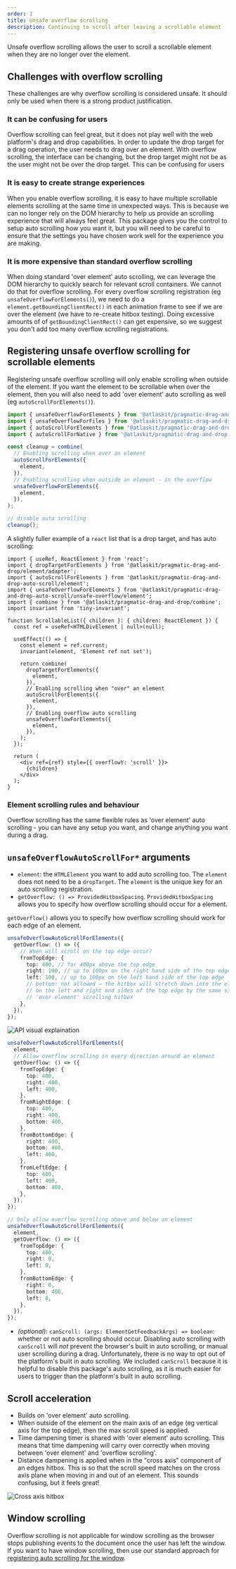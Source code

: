 ```yaml
---
order: 1
title: Unsafe overflow scrolling
description: Continuing to scroll after leaving a scrollable element
---
```



Unsafe overflow scrolling allows the user to scroll a scrollable element when they are no longer over the element.

<Example Component={UnsafeOverflowExample} appearance="showcase-only" />

## Challenges with overflow scrolling

<SectionMessage appearance="warning" title="Avoid overflow scrolling">

These challenges are why overflow scrolling is considered unsafe.
It should only be used when there is a strong product justification.

</SectionMessage>

### It can be confusing for users

Overflow scrolling can feel great, but it does not play well with the web platform's drag and drop capabilities. In order to update the drop target for a drag operation, the user needs to drag over an element. With overflow scrolling, the interface can be changing, but the drop target might not be as the user might not be over the drop target. This can be confusing for users

### It is easy to create strange experiences

When you enable overflow scrolling, it is easy to have multiple scrollable elements scrolling at the same time in unexpected ways. This is because we can no longer rely on the DOM hierarchy to help us provide an scrolling experience that will always feel great. This package gives you the control to setup auto scrolling how you want it, but you will need to be careful to ensure that the settings you have chosen work well for the experience you are making.

### It is more expensive than standard overflow scrolling

When doing standard 'over element' auto scrolling, we can leverage the DOM hierarchy to quickly search for relevant scroll containers. We cannot do that for overflow scrolling. For every overflow scrolling registration (eg `unsafeOverflowForElements()`), we need to do a `element.getBoundingClientRect()` in each animation frame to see if we are over the element (we have to re-create hitbox testing). Doing excessive amounts of of `getBoundingClientRect()` can get expensive, so we suggest you don't add too many overflow scrolling registrations.

## Registering unsafe overflow scrolling for scrollable elements

Registering unsafe overflow scrolling will only enable scrolling when outside of the element. If you want the element to be scrollable when over the element, then you will also need to add 'over element' auto scrolling as well (eg `autoScrollForElements()`).

```ts
import { unsafeOverflowForElements } from '@atlaskit/pragmatic-drag-and-drop-auto-scroll/unsafe-overflow/element';
import { unsafeOverflowForFiles } from '@atlaskit/pragmatic-drag-and-drop-auto-scroll/unsafe-overflow/file';
import { autoScrollForElements } from '@atlaskit/pragmatic-drag-and-drop-auto-scroll/element';
import { autoScrollForNative } from '@atlaskit/pragmatic-drag-and-drop-auto-scroll/file';

const cleanup = combine(
  // Enabling scrolling when over an element
  autoScrollForElements({
    element,
  }),
  // Enabling scrolling when outside an element - in the overflow
  unsafeOverflowForElements({
    element,
  }),
);

// disable auto scrolling
cleanup();
```

A slightly fuller example of a `react` list that is a drop target, and has auto scrolling:

```tsx
import { useRef, ReactElement } from 'react';
import { dropTargetForElements } from '@atlaskit/pragmatic-drag-and-drop/element/adapter';
import { autoScrollForElements } from '@atlaskit/pragmatic-drag-and-drop-auto-scroll/element';
import { unsafeOverflowForElements } from '@atlaskit/pragmatic-drag-and-drop-auto-scroll/unsafe-overflow/element';
import { combine } from '@atlaskit/pragmatic-drag-and-drop/combine';
import invariant from 'tiny-invariant';

function ScrollableList({ children }: { children: ReactElement }) {
  const ref = useRef<HTMLDivElement | null>(null);

  useEffect(() => {
    const element = ref.current;
    invariant(element, 'Element ref not set');

    return combine(
      dropTargetForElements({
        element,
      }),
      // Enabling scrolling when "over" an element
      autoScrollForElements({
        element,
      }),
      // Enabling overflow auto scrolling
      unsafeOverflowForElements({
        element,
      }),
    );
  });

  return (
    <div ref={ref} style={{ overflowY: 'scroll' }}>
      {children}
    </div>
  );
}
```

### Element scrolling rules and behaviour

Overflow scrolling has the same flexible rules as 'over element' auto scrolling - you can have any setup you want, and change anything you want during a drag.

## `unsafeOverflowAutoScrollFor*` arguments

- `element`: the `HTMLElement` you want to add auto scrolling too. The `element` does not need to be a `dropTarget`. The `element` is the unique key for an auto scrolling registration.
- `getOverflow: () => ProvidedHitboxSpacing`. `ProvidedHitboxSpacing` allows you to specify how overflow scrolling should occur for a element.

`getOverflow()` allows you to specify how overflow scrolling should work for each edge of an element.

```ts
unsafeOverflowAutoScrollForElements({
  getOverflow: () => ({
    // When will scroll on the top edge occur?
    fromTopEdge: {
      top: 400, // for 400px above the top edge
      right: 100, // up to 100px on the right hand side of the top edge
      left: 100, // up to 100px on the left hand side of the top edge
      // bottom: not allowed → the hitbox will stretch down into the element
      // on the left and right and sides of the top edge by the same size as the
      // 'over element' scrolling hitbox
    },
  }),
});
```

![API visual explaination](images/from-top-edge-example.jpg)

```ts
unsafeOverflowAutoScrollForElements({
  element,
  // Allow overflow scrolling in every direction around an element
  getOverflow: () => ({
    fromTopEdge: {
      top: 400,
      right: 400,
      left: 400,
    },
    fromRightEdge: {
      top: 400,
      right: 400,
      bottom: 400,
    },
    fromBottomEdge: {
      right: 400,
      bottom: 400,
      left: 400,
    },
    fromLeftEdge: {
      top: 400,
      left: 400,
      bottom: 400,
    },
  }),
});

// Only allow overflow scrolling above and below an element
unsafeOverflowAutoScrollForElements({
  element,
  getOverflow: () => ({
    fromTopEdge: {
      top: 400,
      right: 0,
      left: 0,
    },
    fromBottomEdge: {
      right: 0,
      bottom: 400,
      left: 0,
    },
  }),
});
```

- _(optional)_: `canScroll: (args: ElementGetFeedbackArgs) => boolean`: whether or not auto scrolling should occur. Disabling auto scrolling with `canScroll` will _not_ prevent the browser's built in auto scrolling, or manual user scrolling during a drag. Unfortunately, there is no way to opt out of the platform's built in auto scrolling. We included `canScroll` because it is helpful to disable this package's auto scrolling, as it is much easier for users to trigger than the platform's built in auto scrolling.

## Scroll acceleration

- Builds on 'over element' auto scrolling.
- When outside of the element on the main axis of an edge (eg vertical axis for the top edge), then the max scroll speed is applied.
- Time dampening timer is shared with 'over element' auto scrolling. This means that time dampening will carry over correctly when moving between 'over element' and 'overflow scrolling'.
- Distance dampening is applied when in the "cross axis" component of an edges hitbox. This is so that the scroll speed matches on the cross axis plane when moving in and out of an element. This sounds confusing, but it feels great!

![Cross axis hitbox](images/from-top-edge-example.jpg)

## Window scrolling

Overflow scrolling is not applicable for window scrolling as the browser stops publishing events to the document once the user has left the window. If you want to have window scrolling, then use our standard approach for [registering auto scrolling for the window](../about).
